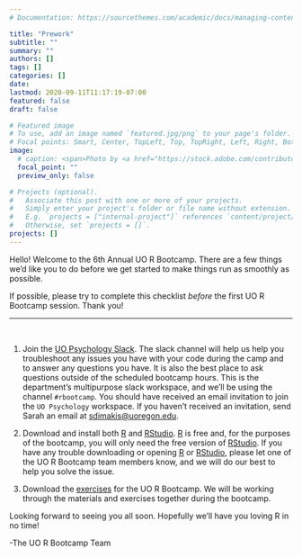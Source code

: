 ```yaml
---
# Documentation: https://sourcethemes.com/academic/docs/managing-content/

title: "Prework"
subtitle: ""
summary: ""
authors: []
tags: []
categories: []
date: 
lastmod: 2020-09-11T11:17:19-07:00
featured: false
draft: false

# Featured image
# To use, add an image named `featured.jpg/png` to your page's folder.
# Focal points: Smart, Center, TopLeft, Top, TopRight, Left, Right, BottomLeft, Bottom, BottomRight.
image:
  # caption: <span>Photo by <a href="https://stock.adobe.com/contributor/205968087/surfupvector?load_type=author&prev_url=detail">Surfup Vector</a>
  focal_point: ""
  preview_only: false

# Projects (optional).
#   Associate this post with one or more of your projects.
#   Simply enter your project's folder or file name without extension.
#   E.g. `projects = ["internal-project"]` references `content/project/deep-learning/index.md`.
#   Otherwise, set `projects = []`.
projects: []
---
```


Hello! Welcome to the 6th Annual UO R Bootcamp. There are a few things we'd like you to do before we get started to make things run as smoothly as possible. 

:::clock
If possible, please try to complete this checklist *before* the first UO R Bootcamp session. Thank you!
:::


***

<br> 

1) Join the [UO Psychology Slack](https://app.slack.com/client/TVAHQJSKZ/CUX7ZTV7D). The slack channel will help us help you troubleshoot any issues you have with your code during the camp and to answer any questions you have. It is also the best place to ask questions outside of the scheduled bootcamp hours. This is the department's multipurpose slack workspace, and we'll be using the channel `#rbootcamp`. You should have received an email invitation to join the `UO Psychology` workspace. If you haven't received an invitation, send Sarah an email at [sdimakis@uoregon.edu](mailto:ckay@uoregon.edu). 

2) Download and install both [R](https://cran.r-project.org) and [RStudio](https://www.rstudio.com/products/rstudio/download/). [R](https://cran.r-project.org) is free and, for the purposes of the bootcamp, you will only need the free version of [RStudio](https://www.rstudio.com/products/rstudio/download/). If you have any trouble downloading or opening [R](https://cran.r-project.org) or [RStudio](https://www.rstudio.com/products/rstudio/download/), please let one of the UO R Bootcamp team members know, and we will do our best to help you solve the issue.

3) Download the [exercises](https://drive.google.com/drive/folders/1NXdlOZ5ELdxbqGcO6oZR3UnaTv4GIcfP?usp=drive_link) for the UO R Bootcamp. We will be working through the materials and exercises together during the bootcamp.

Looking forward to seeing you all soon. Hopefully we'll have you loving R in no time!

-The UO R Bootcamp Team


